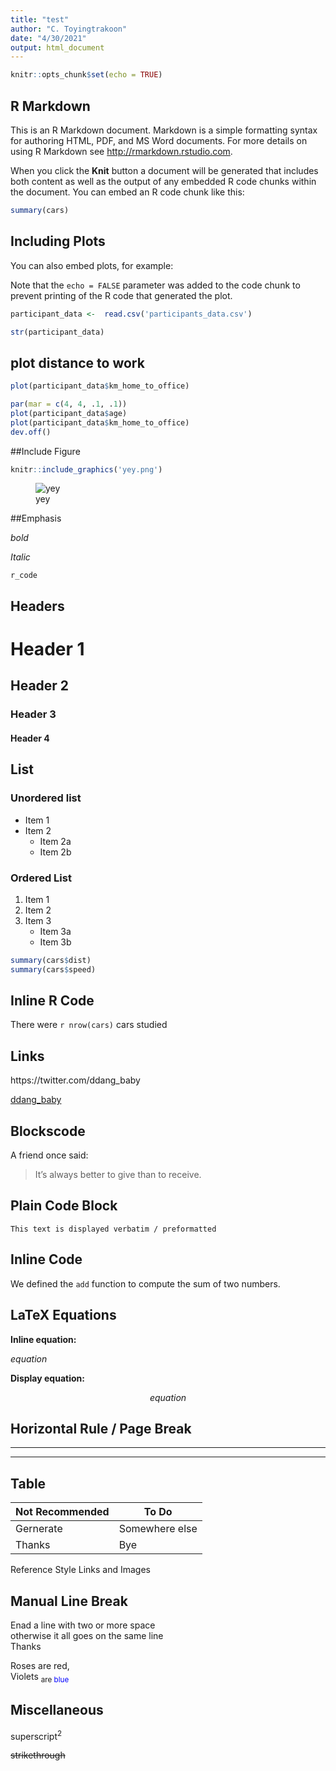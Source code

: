 ```yaml
---
title: "test"
author: "C. Toyingtrakoon"
date: "4/30/2021"
output: html_document
---
```


```r
knitr::opts_chunk$set(echo = TRUE)
```

## R Markdown

This is an R Markdown document. Markdown is a simple formatting syntax for authoring HTML, PDF, and MS Word documents. For more details on using R Markdown see <http://rmarkdown.rstudio.com>.

When you click the **Knit** button a document will be generated that includes both content as well as the output of any embedded R code chunks within the document. You can embed an R code chunk like this:

```r
summary(cars)
```

## Including Plots

You can also embed plots, for example:



Note that the `echo = FALSE` parameter was added to the code chunk to prevent printing of the R code that generated the plot.


```r
participant_data <-  read.csv('participants_data.csv')

str(participant_data)
```

## plot distance to work

```r
plot(participant_data$km_home_to_office)
```

```r
par(mar = c(4, 4, .1, .1))
plot(participant_data$age)
plot(participant_data$km_home_to_office)
dev.off()
```
##Include Figure
```r
knitr::include_graphics('yey.png')
```

![yey](yey.png)

##Emphasis

 _bold_
 
 _Italic_
 
 `r_code`
 
## Headers
 
# Header 1

## Header 2

### Header 3

#### Header 4

## List

### Unordered list

* Item 1
* Item 2
    + Item 2a
    + Item 2b

    
### Ordered List

1. Item 1
2. Item 2
3. Item 3
    + Item 3a
    + Item 3b
    
```r
summary(cars$dist)
summary(cars$speed)
```

## Inline R Code

There were `r nrow(cars)` cars studied

## Links

https://twitter.com/ddang_baby

[ddang_baby](https://twitter.com/ddang_baby)

## Blockscode

A friend once said:

> It's always better to give
> than to receive.

## Plain Code Block

```
This text is displayed verbatim / preformatted
```

## Inline Code

We defined the `add` function to
compute the sum of two numbers.

## LaTeX Equations

**Inline equation:**

$equation$

**Display equation:**

$$ equation $$

## Horizontal Rule / Page Break

******

------

## Table

Not Recommended  | To Do
------------- | -------------
Gernerate  | Somewhere else
Thanks  | Bye
Reference Style Links and Images

## Manual Line Break

Enad a line with  two or more space  
otherwise it all goes on the same line  
Thanks

Roses are red,  
Violets <sub>are <span style="color: blue;"> blue</span> </sub>

## Miscellaneous
superscript^2^

~~strikethrough~~










